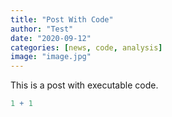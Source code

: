 ```yaml
---
title: "Post With Code"
author: "Test"
date: "2020-09-12"
categories: [news, code, analysis]
image: "image.jpg"
---
```


This is a post with executable code.

```r
1 + 1
```
